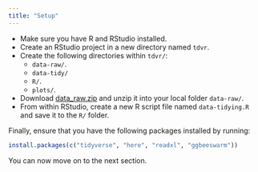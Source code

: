 ```yaml
---
title: "Setup"
---
```


- Make sure you have R and RStudio installed.
- Create an RStudio project in a new directory named `tdvr`.
- Create the following directories within `tdvr/`:
  - `data-raw/`.
  - `data-tidy/`
  - `R/`.
  - `plots/`.
- Download
[data_raw.zip](https://github.com/ramiromagno/tdvr.oct.22/raw/main/data-raw/raw_data.zip)
and unzip it into your local folder `data-raw/`.
- From within RStudio, create a new R script file named `data-tidying.R` and
save it to the `R/` folder.

Finally, ensure that you have the following packages installed by running:

``` r
install.packages(c("tidyverse", "here", "readxl", "ggbeeswarm"))
```

You can now move on to the next section.
